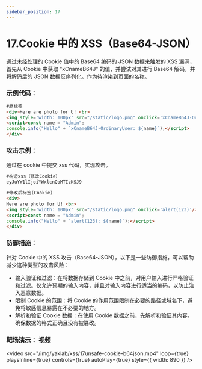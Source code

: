 ```yaml
---
sidebar_position: 17
---
```


# 17.Cookie 中的 XSS（Base64-JSON）

通过未经处理的 Cookie 值中的 Base64 编码的 JSON 数据来触发的 XSS 漏洞，首先从 Cookie 中获取 "xCnameB64J" 的值，并尝试对其进行 Base64 解码，并将解码后的 JSON 数据反序列化。作为待渲染到页面的名称。

### 示例代码：

```HTML
#原标签
<div>Here are photo for U! <br>
<img style='width: 100px' src="/static/logo.png" onclick='xCnameB64J-OrdinaryUser'/>
<script>const name = "Admin";
console.info("Hello" + `xCnameB64J-OrdinaryUser: ${name}`);</script>
</div>
```

### 攻击示例：

通过在 cookie 中提交 xss 代码，实现攻击。

```HTML
#构造xss（修改Cookie）
eyJuYW1lIjoiYWxlcnQoMTIzKSJ9

#修改后标签(Cookie)
<div>
Here are photo for U! <br>
<img style='width: 100px' src="/static/logo.png" onclick='alert(123)'/>
<script>const name = "Admin";
console.info("Hello" + `alert(123): ${name}`);</script>
</div>
```

### 防御措施：

针对 Cookie 中的 XSS 攻击（Base64-JSON），以下是一些防御措施，可以帮助减少这种类型的攻击风险：

- 输入验证和过滤：在将数据存储到 Cookie 中之前，对用户输入进行严格验证和过滤。仅允许预期的输入内容，并且对输入内容进行适当的编码，以防止注入恶意数据。
- 限制 Cookie 的范围：将 Cookie 的作用范围限制在必要的路径或域名下，避免将敏感信息暴露在不必要的地方。
- 解析和验证 Cookie 数据：在使用 Cookie 数据之前，先解析和验证其内容。确保数据的格式正确且没有被篡改。

### 靶场演示： 视频

<video
  src="/img/yaklab/xss/17unsafe-cookie-b64json.mp4"
  loop={true}
  playsInline={true}
  controls={true}
  autoPlay={true}
  style={{ width: 890 }}
/>
